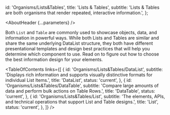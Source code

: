 

  id: 'Organisms/Lists&Tables',
  title: 'Lists & Tables',
  subtitle:
    'Lists & Tables are both organisms that render repeated, interactive information.',
};

<Meta title="Organisms/Lists&Tables/About" />

<AboutHeader {...parameters} />

Both `List` and `Table` are commonly used to showcase objects, data, and information in powerful ways. While both Lists and Tables are similar and share the same underlying DataList structure, they both have different presentational templates and design best practices that will help you determine which component to use. Read on to figure out how to choose the best information design for your elements.

<TableOfContents
  links={[
    {
      id: 'Organisms/Lists&Tables/DataList',
      subtitle:
        'Displays rich information and supports visually distinctive formats for individual List Items.',
      title: 'DataList',
      status: 'current',
    },
    {
      id: 'Organisms/Lists&Tables/DataTable',
      subtitle:
        'Compare large amounts of data and perform bulk actions on Table Rows.',
      title: 'DataTable',
      status: 'current',
    },
    {
      id: 'Organisms/Lists&Tables/List',
      subtitle:
        'The elements, APIs, and technical operations that support List and Table designs.',
      title: 'List',
      status: 'current',
    },
  ]}
/>
